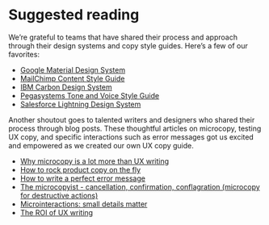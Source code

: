 # Suggested reading

We’re grateful to teams that have shared their process and approach through their design systems and copy style guides.
Here’s a few of our favorites:

- [Google Material Design System](https://material.io/)
- [MailChimp Content Style Guide](https://styleguide.mailchimp.com)
- [IBM Carbon Design System](http://carbondesignsystem.com/guidelines/content/general)
- [Pegasystems Tone and Voice Style Guide](https://bolt-design-system.com/docs/principles/interface-copy.html)
- [Salesforce Lightning Design System](https://www.lightningdesignsystem.com/assets/downloads/salesforce-voice-and-tone.pdf)

Another shoutout goes to talented writers and designers who shared their process through blog posts. These thoughtful articles on microcopy, testing UX copy, and specific interactions such as error messages got us excited and empowered as we created our own UX copy guide.

- [Why microcopy is a lot more than UX writing](https://blog.prototypr.io/why-microcopy-is-a-lot-more-than-ux-writing-cfa2a0281dc3)
- [How to rock product copy on the fly](https://www.invisionapp.com/inside-design/how-to-rock-product-copy-on-the-fly)
- [How to write a perfect error message](https://uxplanet.org/how-to-write-a-perfect-error-message-da1ca65a8f36)
- [The microcopyist - cancellation, confirmation, conflagration (microcopy for destructive actions)](https://uxdesign.cc/the-microcopyist-cancellation-confirmation-conflagration-8a6047a4cf9)
- [Microinteractions: small details matter](https://uxdesign.cc/microinteractions-detailed-design-9113c88946d0)
- [The ROI of UX writing](https://blog.prototypr.io/the-roi-of-ux-writing-ae69b4029ec2)
